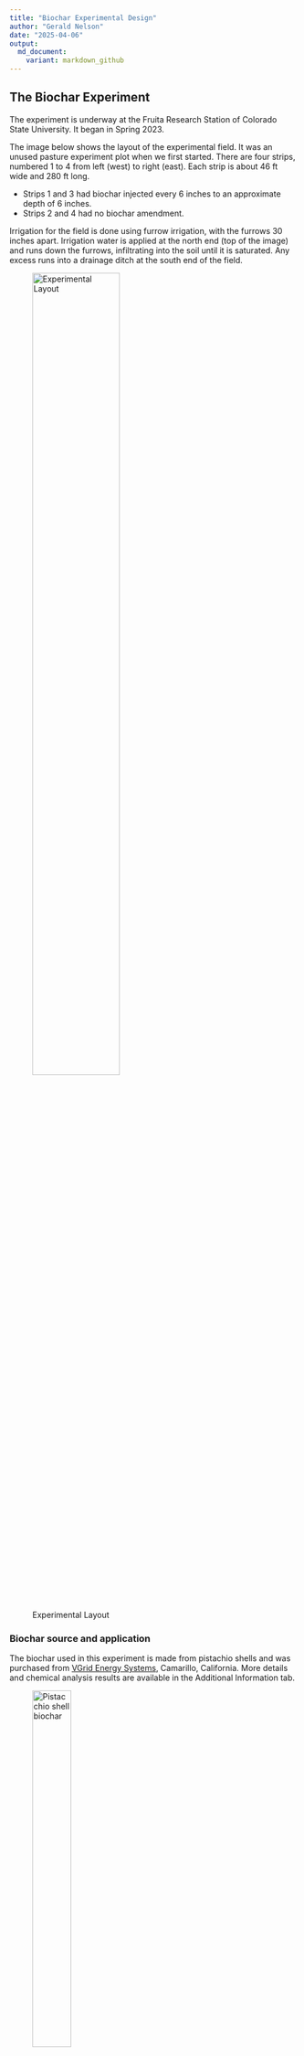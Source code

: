 ```yaml
---
title: "Biochar Experimental Design"
author: "Gerald Nelson"
date: "2025-04-06"
output:
  md_document:
    variant: markdown_github
---
```


## The Biochar Experiment

The experiment is underway at the Fruita Research Station of Colorado State University. It began in Spring 2023.

The image below shows the layout of the experimental field. It was an unused pasture experiment plot when we first started. There are four strips, numbered 1 to 4 from left (west) to right (east). Each strip is about 46 ft wide and 280 ft long.

-   Strips 1 and 3 had biochar injected every 6 inches to an approximate depth of 6 inches.
-   Strips 2 and 4 had no biochar amendment.

Irrigation for the field is done using furrow irrigation, with the furrows 30 inches apart. Irrigation water is applied at the north end (top of the image) and runs down the furrows, infiltrating into the soil until it is saturated. Any excess runs into a drainage ditch at the south end of the field.

![Experimental Layout](../static/images/biocharExperimentalDesign.png){width="60%"}

### Biochar source and application

The biochar used in this experiment is made from pistachio shells and was purchased from [VGrid Energy Systems](https://vgridenergy.com), Camarillo, California. More details and chemical analysis results are available in the Additional Information tab.

![Pistacchio shell biochar](../static/images/biochar_closeup.jpg){width="40%"}

The process to collect soil moisture, electrical conductivity, and temperature is described in detail in the Technical Details tab.

### Soil sampling

Soil samples for each strip were collected in early spring and late fall and analyzed by [Ward Labs](https://www.wardlab.com/) in Kearney, Nebraska.

### Fertilizer application

The Ward Labs fertilizer recommendations based on the soil samples for each strip were followed.

### Yield quality and quantity measurements

Some text here.
